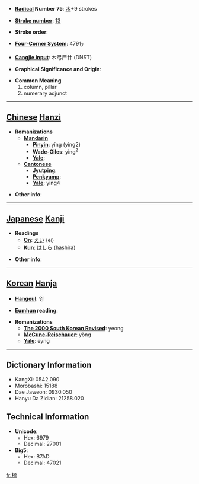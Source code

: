 * '''[[Wiktionary:Chinese radical index| Radical]] Number 75''': [[Wiktionary:Chinese radical index 木|木]]+9 strokes

* '''[[Wiktionary:Chinese total strokes index|Stroke number]]''': [[Wiktionary:Chinese total strokes index 13|13]]

* '''Stroke order''': 

* '''[[Wiktionary:Chinese four corner index|Four-Corner System]]''': 4791<sub>7</sub>

* '''[[Wiktionary:Chinese Cangjie index|Cangjie input]]''': 木弓尸廿 (DNST)

* '''Graphical Significance and Origin''': 

* '''Common Meaning'''
*#column, pillar
*# numerary adjunct


----

== [[Chinese]] [[Hanzi]] ==

* '''Romanizations'''
** '''[[Mandarin]]'''
*** '''[[Pinyin]]''': yíng (ying2)
*** '''[[Wade-Giles]]''': ying<sup>2</sup>
*** '''[[Yale]]''': 
** '''[[Cantonese]]'''
*** '''[[Jyutping]]''':
*** '''[[Penkyamp]]''': 
*** '''[[Yale]]''': ying4

* '''Other info''': 

----

== [[Japanese]] [[Kanji]] ==

* '''Readings'''
** '''[[On]]''': [[えい]] (ei)
** '''[[Kun]]''': [[はしら]] (hashira)

* '''Other info''':  

----

== [[Korean]] [[Hanja]] ==

* '''[[Hangeul]]''': 영

* '''[[Eumhun]] reading''': 

* '''Romanizations'''
** '''[[The 2000 South Korean Revised Romanization|The 2000 South Korean Revised]]''': yeong
** '''[[McCune-Reischauer]]''': yŏng
** '''[[Yale]]''': eyng

----

== Dictionary Information ==

* KangXi: 0542.090
* Morobashi: 15188
* Dae Jaweon: 0930.050
* Hanyu Da Zidian: 21258.020

== Technical Information ==

* '''Unicode''':
** Hex: 6979
** Decimal: 27001
* '''Big5''':
** Hex: B7AD
** Decimal: 47021

[[fr:楹]]